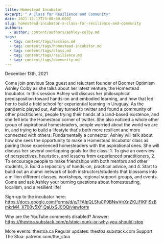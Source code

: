 ```yaml
---
title: Homestead Incubator
excerpt: " A Class for Resilience and Community"
date: 2021-12-12T23:00:00.000Z
slug: homestead-incubator-a-class-for-resilience-and-community
authors:
  - author: content/authors/ashley-colby.md
tags:
  - tag: content/tags/session.md
  - tag: content/tags/homestead-incubator.md
  - tag: content/tags/class.md
  - tag: content/tags/resilience.md
  - tag: content/tags/community.md
---
```


December 13th, 2021

Come join previous Stoa guest and reluctant founder of Doomer Optimism Ashley Colby as she talks about her latest venture, the Homestead Incubator. In this session Ashley will discuss her philosophical predisposition toward hands-on and embodied learning, and how that led her to build a field school for experiential learning in Uruguay. As the pandemic played out, Ashley turned to twitter and found a community of other practitioners, people trying their hands at a land-based existence, and she fell into the Homestead corner of twitter. She also noticed a whole other group of aspirational homesteaders, people worried about the world we are in, and trying to build a lifestyle that's both more resilient and more connected with others. Fundamentally a connector, Ashley will talk about how she sees the opportunity to make a Homestead Incubator class as pairing those experienced homesteaders with the aspirational ones. She will discuss her several overlapping goals for the class: 1. To give an overview of perspectives, heuristics, and lessons from experienced practitioners, 2. To encourage people to make friendships with both mentors and other students, 3. Build a repository of hands-on, practical advice, and 4. Start to build out an alumni network of both instructors/students that blossoms into a million different classes, workshops, regional support groups, and events. Come and ask Ashley your burning questions about homesteading, localism, and a resilient life!

Sign-up to the incubator here: https://docs.google.com/forms/d/e/1FAIpQLSfu0P9BNwVnXnZKLjFIKFiSzBmkrM4_X700y5Xf_QaUxSJ0OQ/viewform

Why are the YouTube comments disabled? Answer: https://thestoa.substack.com/p/stoic-punk-or-why-you-should-stop

More events: thestoa.ca
Regular updates: thestoa.substack.com
Support The Stoa: patreon.com/the_stoa
